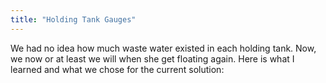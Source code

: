 ```yaml
---
title: "Holding Tank Gauges"
---
```


We had no idea how much waste water existed in each holding tank.  Now, we now or at least we will when she get floating again.  Here is what I learned and what we chose for the current solution:


